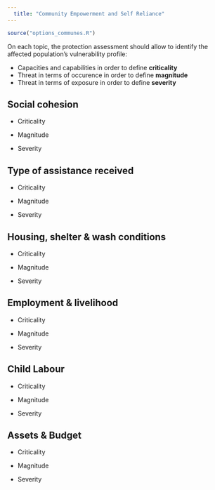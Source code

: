 ```yaml
---
  title: "Community Empowerment and Self Reliance"
---
```

  
  ```r
source("options_communes.R")
```


<div class="important">
On each topic, the protection assessment should allow to identify the affected population’s vulnerability profile:

* Capacities and capabilities in order to define __criticality__ 
* Threat  in terms of occurence in order to define __magnitude__ 
* Threat  in terms of exposure in order to define __severity__
</div>


## Social cohesion

* Criticality

* Magnitude

* Severity


## Type of assistance received

* Criticality

* Magnitude

* Severity



## Housing, shelter & wash conditions

* Criticality

* Magnitude

* Severity



## Employment & livelihood

* Criticality

* Magnitude

* Severity


## Child Labour

* Criticality

* Magnitude

* Severity


## Assets & Budget

* Criticality

* Magnitude

* Severity

